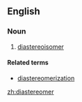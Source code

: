 ==English==

===Noun===
{{en-noun}}

# [[diastereoisomer]]

====Related terms====
*[[diastereomerization]]

[[zh:diastereomer]]